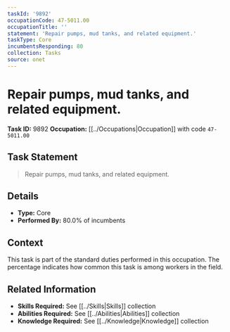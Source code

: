 ```yaml
---
taskId: '9892'
occupationCode: 47-5011.00
occupationTitle: ''
statement: 'Repair pumps, mud tanks, and related equipment.'
taskType: Core
incumbentsResponding: 80
collection: Tasks
source: onet
---
```

# Repair pumps, mud tanks, and related equipment.

**Task ID:** 9892
**Occupation:** [[../Occupations|Occupation]] with code `47-5011.00`

## Task Statement

> Repair pumps, mud tanks, and related equipment.

## Details

- **Type:** Core
- **Performed By:** 80.0% of incumbents

## Context

This task is part of the standard duties performed in this occupation. The percentage indicates how common this task is among workers in the field.

## Related Information

- **Skills Required:** See [[../Skills|Skills]] collection
- **Abilities Required:** See [[../Abilities|Abilities]] collection
- **Knowledge Required:** See [[../Knowledge|Knowledge]] collection
